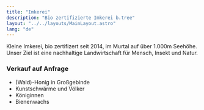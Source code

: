 ```yaml
---
title: "Imkerei"
description: "Bio zertifizierte Imkerei b.tree"
layout: "../../layouts/MainLayout.astro"
lang: "de"
---
```



Kleine Imkerei, bio zertifizert seit 2014, im Murtal auf über 1.000m Seehöhe. Unser Ziel ist eine nachhaltige Landwirtschaft für Mensch, Insekt und Natur.

<section class="hero container max-w-screen-lg mx-auto flex">
  <Picture
    src="/images/bees.jpg"
    class="mx-auto"
    aspectRatio="2:1"
    widths={[200, 400, 600, 800]}
    sizes="(max-width: 100vw) 100vw, 800px"
    alt="Honeybees"
  />
</section>

### Verkauf auf Anfrage

- (Wald)-Honig in Großgebinde
- Kunstschwärme und Völker
- Königinnen
- Bienenwachs

<section class="hero container max-w-screen-lg mx-auto flex">
  <Picture
    src="/images/bee_shield.jpg"
    class="mx-auto"
    aspectRatio="3:2"
    widths={[200, 400, 600, 800]}
    sizes="(max-width: 100vw) 100vw, 800px"
    alt="Contact details"
  />
</section>

<section class="hero container max-w-screen-lg mx-auto flex">
  <Picture
    src="/images/kornblume.jpeg"
    class="mx-auto"
    aspectRatio="2:1"
    widths={[200, 400, 600]}
    sizes="(max-width: 600px) 100vw, 800px"
    alt="Honeybee on cornflower"
  />
</section>
